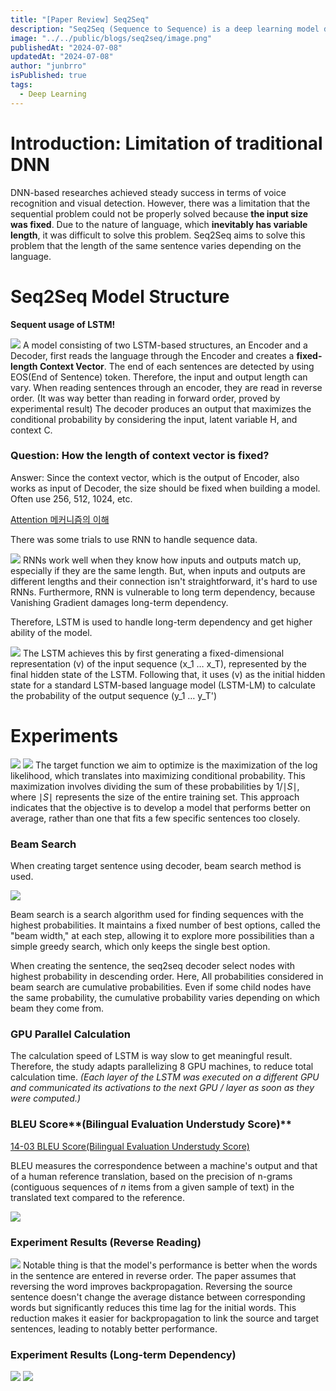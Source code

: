 ```yaml
---
title: "[Paper Review] Seq2Seq"
description: "Seq2Seq (Sequence to Sequence) is a deep learning model designed for transforming sequences, such as translating sentences, by encoding an input sequence and decoding it into an output sequence."
image: "../../public/blogs/seq2seq/image.png"
publishedAt: "2024-07-08"
updatedAt: "2024-07-08"
author: "junbrro"
isPublished: true
tags:
  - Deep Learning
---
```


# Introduction: Limitation of traditional DNN

DNN-based researches achieved steady success in terms of voice recognition and visual detection. However, there was a limitation that the sequential problem could not be properly solved because **the input size was fixed**. Due to the nature of language, which **inevitably has variable length**, it was difficult to solve this problem. Seq2Seq aims to solve this problem that the length of the same sentence varies depending on the language.

# Seq2Seq Model Structure

**Sequent usage of LSTM!**

![](https://github.com/jun-brro/deep-learning-paper-review/assets/115399447/4df5a6cb-dd25-4794-a9de-7ff72fa06552)
A model consisting of two LSTM-based structures, an Encoder and a Decoder, first reads the language through the Encoder and creates a **fixed-length Context Vector**. The end of each sentences are detected by using EOS(End of Sentence) token. Therefore, the input and output length can vary. When reading sentences through an encoder, they are read in reverse order. (It was way better than reading in forward order, proved by experimental result) The decoder produces an output that maximizes the conditional probability by considering the input, latent variable H, and context C.

### Question: How the length of context vector is fixed?

Answer: Since the context vector, which is the output of Encoder, also works as input of Decoder, the size should be fixed when building a model. Often use 256, 512, 1024, etc.

[Attention 메커니즘의 이해](https://gaussian37.github.io/dl-concept-attention/)

There was some trials to use RNN to handle sequence data.

![](https://github.com/jun-brro/deep-learning-paper-review/assets/115399447/ee71c941-4c14-4116-ad12-235cc949f27d)
RNNs work well when they know how inputs and outputs match up, especially if they are the same length. But, when inputs and outputs are different lengths and their connection isn't straightforward, it's hard to use RNNs. Furthermore, RNN is vulnerable to long term dependency, because Vanishing Gradient damages long-term dependency.

Therefore, LSTM is used to handle long-term dependency and get higher ability of the model.

![](https://github.com/jun-brro/deep-learning-paper-review/assets/115399447/aa8c98ce-fac8-44f2-b364-199fe7e1d6f2)
The LSTM achieves this by first generating a fixed-dimensional representation (v) of the input sequence (x_1 … x_T), represented by the final hidden state of the LSTM. Following that, it uses (v) as the initial hidden state for a standard LSTM-based language model (LSTM-LM) to calculate the probability of the output sequence (y_1 … y_T')

# Experiments

![](https://github.com/jun-brro/deep-learning-paper-review/assets/115399447/f8722669-4238-46b7-ac40-c421f665d780)
![](https://github.com/jun-brro/deep-learning-paper-review/assets/115399447/fbada0bb-7e93-420a-acb4-41fb8d8f5e66)
The target function we aim to optimize is the maximization of the log likelihood, which translates into maximizing conditional probability. This maximization involves dividing the sum of these probabilities by 1/∣*S*∣, where ∣*S*∣ represents the size of the entire training set. This approach indicates that the objective is to develop a model that performs better on average, rather than one that fits a few specific sentences too closely.

### Beam Search

When creating target sentence using decoder, beam search method is used.

![](https://github.com/jun-brro/deep-learning-paper-review/assets/115399447/677cbf2a-f62d-44c7-b6e2-4b4e021f5622)

Beam search is a search algorithm used for finding sequences with the highest probabilities. It maintains a fixed number of best options, called the "beam width," at each step, allowing it to explore more possibilities than a simple greedy search, which only keeps the single best option.

When creating the sentence, the seq2seq decoder select nodes with highest probability in descending order. Here, All probabilities considered in beam search are cumulative probabilities. Even if some child nodes have the same probability, the cumulative probability varies depending on which beam they come from.

### GPU Parallel Calculation

The calculation speed of LSTM is way slow to get meaningful result. Therefore, the study adapts parallelizing 8 GPU machines, to reduce total calculation time. _(Each layer of the LSTM was executed on a different GPU and communicated its activations to the next GPU / layer as soon as they were computed.)_

### BLEU Score**(Bilingual Evaluation Understudy Score)**

[14-03 BLEU Score(Bilingual Evaluation Understudy Score)](https://wikidocs.net/31695)

BLEU measures the correspondence between a machine's output and that of a human reference translation, based on the precision of n-grams (contiguous sequences of _n_ items from a given sample of text) in the translated text compared to the reference.

![](https://github.com/jun-brro/deep-learning-paper-review/assets/115399447/a4772dc3-33ed-4a36-9ecb-7e75ebb4a100)

### Experiment Results (Reverse Reading)

![](https://github.com/jun-brro/deep-learning-paper-review/assets/115399447/195041e1-0c80-4eab-a37c-be7fb08edd8b)
Notable thing is that the model's performance is better when the words in the sentence are entered in reverse order. The paper assumes that reversing the word improves backpropagation. Reversing the source sentence doesn't change the average distance between corresponding words but significantly reduces this time lag for the initial words. This reduction makes it easier for backpropagation to link the source and target sentences, leading to notably better performance.

### Experiment Results (Long-term Dependency)

![](https://github.com/jun-brro/deep-learning-paper-review/assets/115399447/f03cfd79-912e-41d4-9f67-a76df8fc41cf)
![](https://github.com/jun-brro/deep-learning-paper-review/assets/115399447/5c534d7f-7ab0-4749-a838-963b6c9191fd)
